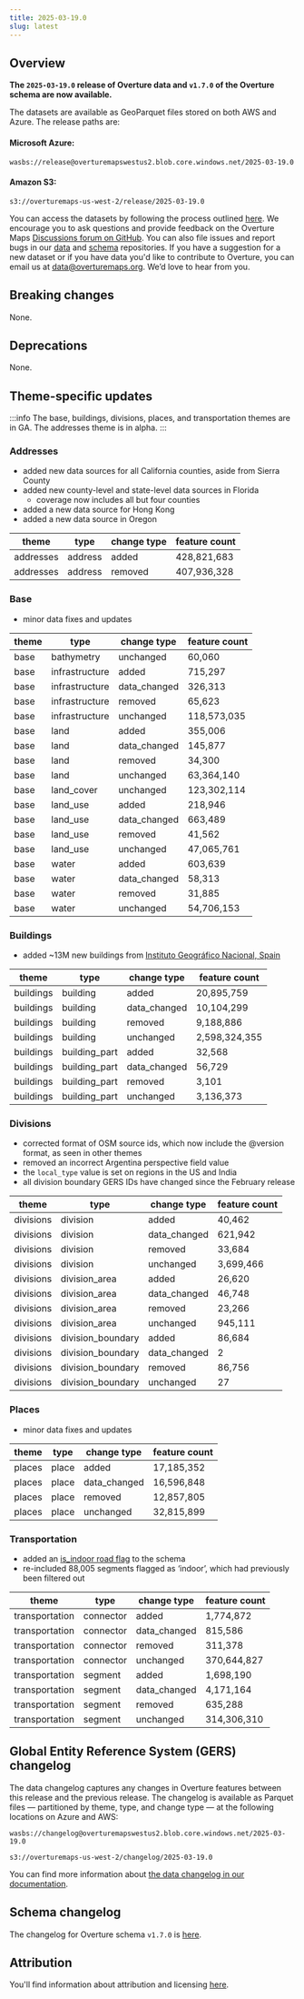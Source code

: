 ```yaml
---
title: 2025-03-19.0
slug: latest
---
```


## Overview

**The `2025-03-19.0` release of Overture data and `v1.7.0` of the Overture schema are now available.** 

The datasets are available as GeoParquet files stored on both AWS and Azure. The release paths are:

#### Microsoft Azure:
```
wasbs://release@overturemapswestus2.blob.core.windows.net/2025-03-19.0
```

#### Amazon S3:
```
s3://overturemaps-us-west-2/release/2025-03-19.0
```

You can access the datasets by following the process outlined [here](/getting-data). We encourage you to ask questions and provide feedback on the Overture Maps [Discussions forum on GitHub](https://github.com/orgs/OvertureMaps/discussions). You can also file issues and report bugs in our [data](https://github.com/OvertureMaps/data/issues) and [schema](https://github.com/OvertureMaps/schema/issues) repositories. If you have a suggestion for a new dataset or if you have data you'd like to contribute to Overture, you can email us at data@overturemaps.org. We’d love to hear from you.


## Breaking changes

None.

## Deprecations

None.

## Theme-specific updates

:::info
The base, buildings, divisions, places, and transportation themes are in GA. The addresses theme is in alpha. 
:::

### Addresses

- added new data sources for all California counties, aside from Sierra County
- added new county-level and state-level data sources in Florida
	- coverage now includes all but four counties
- added a new data source for Hong Kong
- added a new data source in Oregon

| theme | type | change type | feature count |
| -------- | -------- | ------- | ------- |
| addresses | address | added | 428,821,683 |
| addresses | address | removed | 407,936,328 |


### Base

- minor data fixes and updates

| theme | type | change type | feature count |
| -------- | -------- | ------- | ------- |
| base | bathymetry | unchanged | 60,060 |
| base | infrastructure | added | 715,297 |
| base | infrastructure | data_changed | 326,313 |
| base | infrastructure | removed | 65,623 |
| base | infrastructure | unchanged | 118,573,035 |
| base | land | added | 355,006 |
| base | land | data_changed | 145,877 |
| base | land | removed | 34,300 |
| base | land | unchanged | 63,364,140 |
| base | land_cover | unchanged | 123,302,114 |
| base | land_use | added | 218,946 |
| base | land_use | data_changed | 663,489 |
| base | land_use | removed | 41,562 |
| base | land_use | unchanged | 47,065,761 |
| base | water | added | 603,639 |
| base | water | data_changed | 58,313 |
| base | water | removed | 31,885 |
| base | water | unchanged | 54,706,153 |


### Buildings

- added ~13M new buildings from [Instituto Geográfico Nacional, Spain](https://www.ign.es)

| theme | type | change type | feature count |
| -------- | -------- | ------- | ------- |
| buildings | building | added | 20,895,759 |
| buildings | building | data_changed | 10,104,299 |
| buildings | building | removed | 9,188,886 |
| buildings | building | unchanged | 2,598,324,355 |
| buildings | building_part | added | 32,568 |
| buildings | building_part | data_changed | 56,729 |
| buildings | building_part | removed | 3,101 |
| buildings | building_part | unchanged | 3,136,373 |


### Divisions

- corrected format of OSM source ids, which now include the @version format, as seen in other themes
- removed an incorrect Argentina perspective field value
- the `local_type` value is set on regions in the US and India
- all division boundary GERS IDs have changed since the February release

| theme | type | change type | feature count |
| -------- | -------- | ------- | ------- |
| divisions | division | added | 40,462 |
| divisions | division | data_changed | 621,942 |
| divisions | division | removed | 33,684 |
| divisions | division | unchanged | 3,699,466 |
| divisions | division_area | added | 26,620 |
| divisions | division_area | data_changed | 46,748 |
| divisions | division_area | removed | 23,266 |
| divisions | division_area | unchanged | 945,111 |
| divisions | division_boundary | added | 86,684 |
| divisions | division_boundary | data_changed | 2 |
| divisions | division_boundary | removed | 86,756 |
| divisions | division_boundary | unchanged | 27 |


### Places

- minor data fixes and updates

| theme | type | change type | feature count |
| -------- | -------- | ------- | ------- |
| places | place | added | 17,185,352 |
| places | place | data_changed | 16,596,848 |
| places | place | removed | 12,857,805 |
| places | place | unchanged | 32,815,899 |

### Transportation

- added an [is_indoor road flag](https://github.com/OvertureMaps/schema/pull/327#event-16716730346) to the schema
- re-included 88,005 segments flagged as ‘indoor’, which had previously been filtered out

| theme | type | change type | feature count |
| -------- | -------- | ------- | ------- |
| transportation | connector | added | 1,774,872 |
| transportation | connector | data_changed | 815,586 |
| transportation | connector | removed | 311,378 |
| transportation | connector | unchanged | 370,644,827 |
| transportation | segment | added | 1,698,190 |
| transportation | segment | data_changed | 4,171,164 |
| transportation | segment | removed | 635,288 |
| transportation | segment | unchanged | 314,306,310 |

  
## Global Entity Reference System (GERS) changelog

The data changelog captures any changes in Overture features between this release and the previous release. The changelog is available as Parquet files &mdash; partitioned by theme, type, and change type &mdash; at the following locations on Azure and AWS:

```
wasbs://changelog@overturemapswestus2.blob.core.windows.net/2025-03-19.0
```
```
s3://overturemaps-us-west-2/changelog/2025-03-19.0
```

You can find more information about [the data changelog in our documentation](https://docs.overturemaps.org/gers/changelog/).

## Schema changelog
The changelog for Overture schema `v1.7.0` is [here](https://github.com/OvertureMaps/schema/releases). 

## Attribution  

You'll find information about attribution and licensing [here](/attribution).
